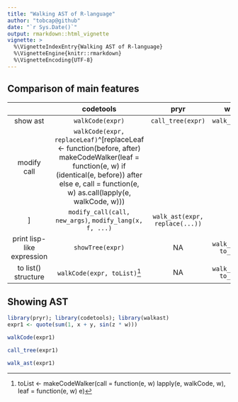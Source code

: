 ---
title: "Walking AST of R-language"
author: "tobcap@github"
date: "`r Sys.Date()`"
output: rmarkdown::html_vignette
vignette: >
  %\VignetteIndexEntry{Walking AST of R-language}
  %\VignetteEngine{knitr::rmarkdown}
  %\VignetteEncoding{UTF-8}
---

## Comparison of main features

|   | codetools | pryr | walkast |
|:-:|:-:|:-:|:-:|
| show ast | `walkCode(expr)` | `call_tree(expr)` | `walk_ast(expr)` |
| modify call | `walkCode(expr, replaceLeaf)`^[replaceLeaf <- function(before, after) makeCodeWalker(leaf = function(e, w) if (identical(e, before)) after else e, call = function(e, w) as.call(lapply(e, walkCode, w)))
] | `modify_call(call, new_args)`, `modify_lang(x, f, ...)` | `walk_ast(expr, replace(...))` |
| print lisp-like expression | `showTree(expr)` | NA | `walk_ast(expr, to_lisp())` |
| to list() structure | `walkCode(expr, toList)`^[toList <- makeCodeWalker(call = function(e, w) lapply(e, walkCode, w), leaf = function(e, w) e)] | NA | `walk_ast(expr, to_list())` |

## Showing AST
```{r, echo = TRUE}
library(pryr); library(codetools); library(walkast)
expr1 <- quote(sum(1, x + y, sin(z * w)))
```
```{r, echo = TRUE}
walkCode(expr1)

call_tree(expr1)

walk_ast(expr1)
```
